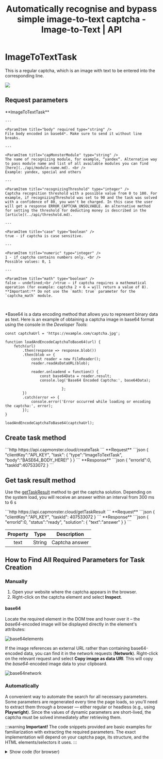 ﻿---
sidebar_position: 10
sidebar_label: ImageToTextTask
title: "Automatically recognise and bypass simple image-to-text captcha - Image-to-Text | API"
description: "Image-to-Text method via CapMonster.Cloud API to automatically recognise and bypass captcha with text on images. Detailed tutorial and examples for automatically solving simple captcha with text in Capmonster Cloud Docs!"
---


# ImageToTextTask

<PriceBlockWrap>
  <PriceBlock  captchaId="text"/>
</PriceBlockWrap>

This is a regular captcha, which is an image with text to be entered into the corresponding line. 

![](./images/image-to-text/text-captcha-2.png)


## Request parameters
<TabItem value="proxyless" label="RecaptchaV2EnterpriseTaskProxyless (without proxy)" default className="bordered-panel">
    <ParamItem title="type" required type="string" />
    **ImageToTextTask**

    ---

    <ParamItem title="body" required type="string" />
    File body encoded in base64*. Make sure to send it without line breaks.

    ---

    <ParamItem title="capMonsterModule" type="string" />
    The name of recognizing module, for example, “yandex“. Alternative way to pass module name and list of all available modules you can find [here](../api/module-name.md). <br />
    Example: yandex, special and others

    ---

    <ParamItem title="recognizingThreshold" type="integer" />
    Captcha recognition threshold with a possible value from 0 to 100. For example, if recognizingThreshold was set to 90 and the task was solved with a confidence of 80, you won't be charged. In this case the user will get a response ERROR_CAPTCHA_UNSOLVABLE. An alternative method for setting the threshold for deducting money is described in the [article](../api/threshold.md).

    ---

    <ParamItem title="case" type="boolean" />
    true - if captcha is case sensitive.

    ---

    <ParamItem title="numeric" type="integer" />
    1 - if captcha contains numbers only. <br />
    Possible values: 0, 1

    ---

    <ParamItem title="math" type="boolean" />
    false — undefined;<br />true — if captcha requires a mathematical operation (for example: captcha 2 + 6 = will return a value of 8). **Important:** Do not use the `math: true` parameter for the `captcha_math` module.
</TabItem>

<br />

*Base64 is a data encoding method that allows you to represent binary data as text. Here is an example of obtaining a captcha image in base64 format using the console in the *Developer Tools*:

```
const captchaUrl = 'https://example.com/captcha.jpg';

function loadAndEncodeCaptchaToBase64(url) {
    fetch(url)
        .then(response => response.blob())
        .then(blob => {
            const reader = new FileReader();
            reader.readAsDataURL(blob);

            reader.onloadend = function() {
                const base64Data = reader.result;                
                console.log('Base64 Encoded Captcha:', base64Data);

                          };
        })
        .catch(error => {
            console.error('Error occurred while loading or encoding the captcha:', error);
        });
}

loadAndEncodeCaptchaToBase64(captchaUrl);

```


## Create task method

<TabItem value="proxyless" label="RecaptchaV2TaskProxyless (without proxy)" default className="method-panel">
	<MethodItem>
		```http
		https://api.capmonster.cloud/createTask
		```
	</MethodItem>
	<MethodDescription>
		**Request**
		```json
		{
		  "clientKey":"API_KEY",
		  "task": {
			"type":"ImageToTextTask",
			"body":"BASE64_BODY_HERE!"
		  }
		}
		```
		**Response**
		```json
		{
		  "errorId":0,
		  "taskId":407533072
		}
		```
	</MethodDescription>
</TabItem>

## Get task result method
Use the [getTaskResult](../api/methods/get-task-result.md) method to get the captcha solution. Depending on the system load, you will receive an answer within an interval from 300 ms to 6 s

<TabItem value="proxyless" label="GeeTestTaskProxyless (without proxy)" default className="method-panel-full">
	<MethodItem>
		```http
		https://api.capmonster.cloud/getTaskResult
		```
	</MethodItem>
	<MethodDescription>
		**Request**
		```json
		{
		  "clientKey":"API_KEY",
		  "taskId": 407533072
		}
		```
		**Response**
		```json
		{
		  "errorId":0,
		  "status":"ready",
		  "solution": {
			"text":"answer"
		  }
		}
		```
	</MethodDescription>
</TabItem>

<br />

|**Property**|**Type**|**Description**|
| :-: | :-: | :-: |
|text|String|Captcha answer|

## How to Find All Required Parameters for Task Creation

### Manually

1. Open your website where the captcha appears in the browser.
2. Right-click on the captcha element and select **Inspect**.

#### base64

Locate the required element in the DOM tree and hover over it – the *base64*-encoded image will be displayed directly in the element's attributes:

![base64elements](images\image-to-text\base64-elements.png)

If the image references an external URL rather than containing base64-encoded data, you can find it in the network requests (**Network**). Right-click on the relevant request and select **Copy image as data URI**. This will copy the *base64*-encoded image data to your clipboard.

![base64network](images\image-to-text\base64-network.png)

### Automatically

A convenient way to automate the search for all necessary parameters.
Some parameters are regenerated every time the page loads, so you'll need to extract them through a browser — either regular or headless (e.g., using **Playwright**).
Since the values of dynamic parameters are short-lived, the captcha must be solved immediately after retrieving them.

:::warning **Important!**
The code snippets provided are basic examples for familiarization with extracting the required parameters. The exact implementation will depend on your captcha page, its structure, and the HTML elements/selectors it uses.
:::

<Tabs className="full-width-tabs filled-tabs request-tabs">
  <TabItem value="js" label="JavaScript" default className="method-panel">
    <details>
      <summary>Show code (for browser)</summary>
      ```js
      (async () => {
        const img = document.querySelector('img'); // Example selector

        const imageUrl = img.src;

        const response = await fetch(imageUrl);

        if (!response.ok) {
          throw new Error("Failed to load image");
        }

        const buffer = await response.arrayBuffer();

        // Convert binary data to base64
        const base64Image = btoa(String.fromCharCode(...new Uint8Array(buffer)));

        console.log(base64Image); 
      })();
      ```
    </details>

    <details>
      <summary>Show code (Node.js)</summary>
      ```js
      (async () => {
        const imageUrl = "https://example/img/.jpg"; // Image URL

        const response = await fetch(imageUrl);

        if (!response.ok) {
          throw new Error("Failed to load image");
        }

        const buffer = await response.arrayBuffer();

        // Convert data to base64
        const base64Image = Buffer.from(buffer).toString("base64");

        console.log(base64Image);
      })();
      ```
    </details>
  </TabItem>

  <TabItem value="python" label="Python" className="method-panel">
    <details>
      <summary>Show code</summary>
      ```python
      import requests
      import base64

      # Image URL
      image_url = "https://example/img.jpg"

      response = requests.get(image_url)

      if response.status_code == 200:
          # Convert image binary data to base64
          base64_image = base64.b64encode(response.content).decode('utf-8')

          print(base64_image)
      else:
          print("Failed to load image")
      ```
    </details>
  </TabItem>

  <TabItem value="csharp" label="C#" className="method-panel">
    <details>
      <summary>Show code</summary>
      ```csharp
      using System;
      using System.Net.Http;
      using System.Threading.Tasks;

      class Program
      {
          static async Task Main(string[] args)
          {
              // Image URL
              string imageUrl = "https://example/img.jpg";

              using (HttpClient client = new HttpClient())
              {
                  try
                  {
                      byte[] imageBytes = await client.GetByteArrayAsync(imageUrl);

                      // Convert image binary data to base64
                      string base64Image = Convert.ToBase64String(imageBytes);

                      Console.WriteLine(base64Image);
                  }
                  catch (Exception ex)
                  {
                      Console.WriteLine("Failed to load image: " + ex.Message);
                  }
              }
          }
      }
      ```
    </details>
  </TabItem>
</Tabs>

## Use the SDK Library

<Tabs className="full-width-tabs filled-tabs request-tabs" groupId="captcha-type">
  <TabItem value="js" label="JavaScript" default className="method-panel">
    ```js
    // https://github.com/ZennoLab/capmonstercloud-client-js

    import { CapMonsterCloudClientFactory, ClientOptions, ImageToTextRequest } from '@zennolab_com/capmonstercloud-client';

    document.addEventListener('DOMContentLoaded', async () => {
      const cmcClient = CapMonsterCloudClientFactory.Create(new ClientOptions({ clientKey: '<your capmonster.cloud API key>' }));
      console.log(await cmcClient.getBalance());

      const imageToTextRequest = new ImageToTextRequest({
        body: 'some base64 body', // Replace with correct value
        CapMonsterModule: CapMonsterModules.YandexWave,
        Case: true,
        numeric: 1,
        recognizingThreshold: 65,
        math: false,
      });

      console.log(await cmcClient.Solve(imageToTextRequest));
    });
    ```
  </TabItem>

  <TabItem value="python" label="Python" className="method-panel">
    ```python
    # https://github.com/ZennoLab/capmonstercloud-client-python

    import asyncio
    import base64
    from capmonstercloudclient import CapMonsterClient, ClientOptions
    from capmonstercloudclient.requests import ImageToTextRequest

    client_options = ClientOptions(api_key="your_api_key")  # Your CapMonster Cloud API key
    cap_monster_client = CapMonsterClient(options=client_options)

    image_base64 = "/9j/4AAQSkZJRgABAQAAAQABAAD/2wBDAAgGBgc…wwzqR4U/yZ//Z" # Replace with correct value

    image_bytes = base64.b64decode(image_base64)

    image_to_text_request = ImageToTextRequest(
        image_bytes=image_bytes,
        module_name=None,
        threshold=50,      
        case=True,         
        numeric=0,         
        math=False         
    )

    async def solve_captcha():
        return await cap_monster_client.solve_captcha(image_to_text_request)

    responses = asyncio.run(solve_captcha())
    print(responses)
    ```
  </TabItem>

  <TabItem value="csharp" label="C#" className="method-panel">
    ```csharp
    // https://github.com/ZennoLab/capmonstercloud-client-dotnet

    using Zennolab.CapMonsterCloud.Requests;
    using Zennolab.CapMonsterCloud;

    class Program
    {
        static async Task Main(string[] args)
        {
            var clientOptions = new ClientOptions
            {
                ClientKey = "your_api_key" // Your CapMonster Cloud API key
            };

            var cmCloudClient = CapMonsterCloudClientFactory.Create(clientOptions);

            var imageToTextRequest = new ImageToTextRequest
            {
                Body = "/9j/4AAQSkZJRgABAQAAAQABA...hMjIyMjIyMjIyMjIyMj", // Replace with correct value
                CapMonsterModule = "None",  
                RecognizingThreshold = 70, 
                CaseSensitive = true,
                Numeric = false, 
                Math = false
            };

            var imageToTextResult = await cmCloudClient.SolveAsync(imageToTextRequest);

            Console.WriteLine("Captcha Solved: " + imageToTextResult.Solution.Value);
        }
    }
    ```
  </TabItem>
</Tabs>
